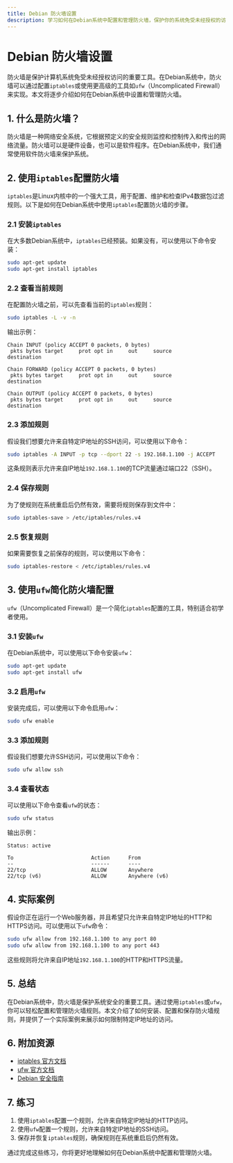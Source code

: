 ```yaml
---
title: Debian 防火墙设置
description: 学习如何在Debian系统中配置和管理防火墙，保护你的系统免受未经授权的访问。
---
```


# Debian 防火墙设置

防火墙是保护计算机系统免受未经授权访问的重要工具。在Debian系统中，防火墙可以通过配置`iptables`或使用更高级的工具如`ufw`（Uncomplicated Firewall）来实现。本文将逐步介绍如何在Debian系统中设置和管理防火墙。

## 1. 什么是防火墙？

防火墙是一种网络安全系统，它根据预定义的安全规则监控和控制传入和传出的网络流量。防火墙可以是硬件设备，也可以是软件程序。在Debian系统中，我们通常使用软件防火墙来保护系统。

## 2. 使用`iptables`配置防火墙

`iptables`是Linux内核中的一个强大工具，用于配置、维护和检查IPv4数据包过滤规则。以下是如何在Debian系统中使用`iptables`配置防火墙的步骤。

### 2.1 安装`iptables`

在大多数Debian系统中，`iptables`已经预装。如果没有，可以使用以下命令安装：

```bash
sudo apt-get update
sudo apt-get install iptables
```

### 2.2 查看当前规则

在配置防火墙之前，可以先查看当前的`iptables`规则：

```bash
sudo iptables -L -v -n
```

输出示例：

```plaintext
Chain INPUT (policy ACCEPT 0 packets, 0 bytes)
 pkts bytes target     prot opt in     out     source               destination         

Chain FORWARD (policy ACCEPT 0 packets, 0 bytes)
 pkts bytes target     prot opt in     out     source               destination         

Chain OUTPUT (policy ACCEPT 0 packets, 0 bytes)
 pkts bytes target     prot opt in     out     source               destination
```

### 2.3 添加规则

假设我们想要允许来自特定IP地址的SSH访问，可以使用以下命令：

```bash
sudo iptables -A INPUT -p tcp --dport 22 -s 192.168.1.100 -j ACCEPT
```

这条规则表示允许来自IP地址`192.168.1.100`的TCP流量通过端口22（SSH）。

### 2.4 保存规则

为了使规则在系统重启后仍然有效，需要将规则保存到文件中：

```bash
sudo iptables-save > /etc/iptables/rules.v4
```

### 2.5 恢复规则

如果需要恢复之前保存的规则，可以使用以下命令：

```bash
sudo iptables-restore < /etc/iptables/rules.v4
```

## 3. 使用`ufw`简化防火墙配置

`ufw`（Uncomplicated Firewall）是一个简化`iptables`配置的工具，特别适合初学者使用。

### 3.1 安装`ufw`

在Debian系统中，可以使用以下命令安装`ufw`：

```bash
sudo apt-get update
sudo apt-get install ufw
```

### 3.2 启用`ufw`

安装完成后，可以使用以下命令启用`ufw`：

```bash
sudo ufw enable
```

### 3.3 添加规则

假设我们想要允许SSH访问，可以使用以下命令：

```bash
sudo ufw allow ssh
```

### 3.4 查看状态

可以使用以下命令查看`ufw`的状态：

```bash
sudo ufw status
```

输出示例：

```plaintext
Status: active

To                         Action      From
--                         ------      ----
22/tcp                     ALLOW       Anywhere
22/tcp (v6)                ALLOW       Anywhere (v6)
```

## 4. 实际案例

假设你正在运行一个Web服务器，并且希望只允许来自特定IP地址的HTTP和HTTPS访问。可以使用以下`ufw`命令：

```bash
sudo ufw allow from 192.168.1.100 to any port 80
sudo ufw allow from 192.168.1.100 to any port 443
```

这些规则将允许来自IP地址`192.168.1.100`的HTTP和HTTPS流量。

## 5. 总结

在Debian系统中，防火墙是保护系统安全的重要工具。通过使用`iptables`或`ufw`，你可以轻松配置和管理防火墙规则。本文介绍了如何安装、配置和保存防火墙规则，并提供了一个实际案例来展示如何限制特定IP地址的访问。

## 6. 附加资源

- [iptables 官方文档](https://netfilter.org/documentation/)
- [ufw 官方文档](https://help.ubuntu.com/community/UFW)
- [Debian 安全指南](https://www.debian.org/doc/manuals/securing-debian-manual/)

## 7. 练习

1. 使用`iptables`配置一个规则，允许来自特定IP地址的HTTP访问。
2. 使用`ufw`配置一个规则，允许来自特定IP地址的SSH访问。
3. 保存并恢复`iptables`规则，确保规则在系统重启后仍然有效。

通过完成这些练习，你将更好地理解如何在Debian系统中配置和管理防火墙。